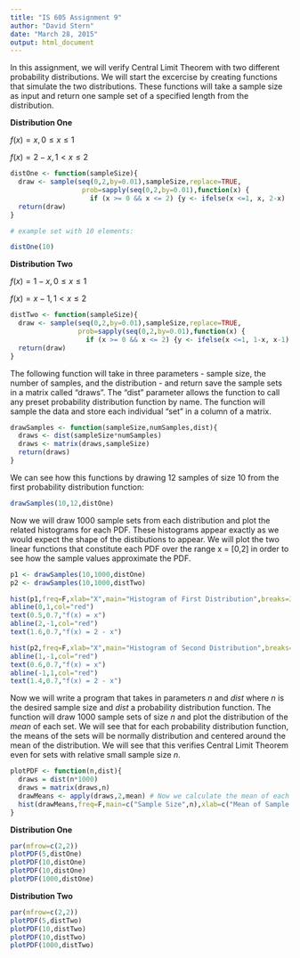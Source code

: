 ```yaml
---
title: "IS 605 Assignment 9"
author: "David Stern"
date: "March 28, 2015"
output: html_document
---
```


In this assignment, we will verify Central Limit Theorem with two different probability distributions. We will start the excercise by creating functions that simulate the two distributions. These functions will take a sample size as input and return one sample set of a specified length from the distribution.

$\textbf{Distribution One}$

$f(x) = x, 0 \leq x \leq 1$    

$f(x) = 2 - x, 1 < x \leq 2$


```r
distOne <- function(sampleSize){
  draw <- sample(seq(0,2,by=0.01),sampleSize,replace=TRUE,
                  prob=sapply(seq(0,2,by=0.01),function(x) { 
                    if (x >= 0 && x <= 2) {y <- ifelse(x <=1, x, 2-x)  } else {y <- 0 }}))
  return(draw)
}

# example set with 10 elements:

distOne(10)
```

$\textbf{Distribution Two}$

$f(x) = 1 - x, 0 \leq x \leq 1$    

$f(x) = x - 1, 1 < x \leq 2$

```r
distTwo <- function(sampleSize){
  draw <- sample(seq(0,2,by=0.01),sampleSize,replace=TRUE,
                 prob=sapply(seq(0,2,by=0.01),function(x) { 
                   if (x >= 0 && x <= 2) {y <- ifelse(x <=1, 1-x, x-1)  } else {y <- 0 }}))
  return(draw)
}
```


The following function will take in three parameters - sample size, the number of samples, and the distribution - and return save the sample sets in a matrix called "draws". The "dist" parameter allows the function to call any preset probability distribution function by name. The function will sample the data and store each individual "set" in a column of a matrix.

```r
drawSamples <- function(sampleSize,numSamples,dist){
  draws <- dist(sampleSize*numSamples) 
  draws <- matrix(draws,sampleSize) 
  return(draws)
}
```

We can see how this functions by drawing 12 samples of size 10 from the first probability distribution function:

```r
drawSamples(10,12,distOne)
```

Now we will draw 1000 sample sets from each distribution and plot the related histograms for each PDF. These histograms appear exactly as we would expect the shape of the distibutions to appear. We will plot the two linear functions that constitute each PDF over the range x = [0,2] in order to see how the sample values approximate the PDF.


```r
p1 <- drawSamples(10,1000,distOne)
p2 <- drawSamples(10,1000,distTwo)

hist(p1,freq=F,xlab="X",main="Histogram of First Distribution",breaks=30,las=1)
abline(0,1,col="red")
text(0.5,0.7,"f(x) = x")
abline(2,-1,col="red")
text(1.6,0.7,"f(x) = 2 - x")

hist(p2,freq=F,xlab="X",main="Histogram of Second Distribution",breaks=30,las=1)
abline(1,-1,col="red")
text(0.6,0.7,"f(x) = x")
abline(-1,1,col="red")
text(1.4,0.7,"f(x) = 2 - x")
```

Now we will write a program that takes in parameters $\textit{n}$ and $\textit{dist}$ where $\textit{n}$ is the desired sample size and $\textit{dist}$ a probability distribution function. The function will draw 1000 sample sets of size $\textit{n}$ and plot the distribution of the $\textit{mean}$ of each set. We will see that for each probability distribution function, the means of the sets will be normally distribution and centered around the mean of the distribution. We will see that this verifies Central Limit Theorem even for sets with relative small sample size $\textit{n}$.

```r
plotPDF <- function(n,dist){
  draws = dist(n*1000) 
  draws = matrix(draws,n) 
  drawMeans <- apply(draws,2,mean) # Now we calculate the mean of each sample
  hist(drawMeans,freq=F,main=c("Sample Size",n),xlab=c("Mean of Sample Set"),breaks=30)
}
```

$\textbf{Distribution One}$

```r
par(mfrow=c(2,2))
plotPDF(5,distOne)
plotPDF(10,distOne)
plotPDF(10,distOne)
plotPDF(1000,distOne)
```


$\textbf{Distribution Two}$

```r
par(mfrow=c(2,2))
plotPDF(5,distTwo)
plotPDF(10,distTwo)
plotPDF(10,distTwo)
plotPDF(1000,distTwo)
```
